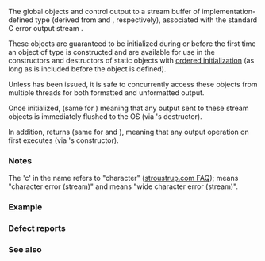 {{cpp/title|cerr|wcerr}}
{{cpp/io/basic_ostream/navbar}}
{{dcl begin}}
{{dcl header|iostream}}
{{dcl|num=1|1=
extern std::ostream cerr;
}}
{{dcl|num=2|1=
extern std::wostream wcerr;
}}
{{dcl end}}

The global objects {{tt|std::cerr}} and {{tt|std::wcerr}} control output to a stream buffer of implementation-defined type (derived from {{lc|std::streambuf}} and {{lc|std::wstreambuf}}, respectively), associated with the standard C error output stream {{lc|stderr}}.

These objects are guaranteed to be initialized during or before the first time an object of type {{lc|std::ios_base::Init}} is constructed and are available for use in the constructors and destructors of static objects with [[cpp/language/initialization#Non-local_variables|ordered initialization]] (as long as {{header|iostream}} is included before the object is defined).

Unless {{c|std::ios_base::sync_with_stdio(false)}} has been issued, it is safe to concurrently access these objects from multiple threads for both formatted and unformatted output.

Once initialized, {{c|1=(std::cerr.flags() &amp; unitbuf) != 0}} (same for {{tt|std::wcerr}}) meaning that any output sent to these stream objects is immediately flushed to the OS (via {{lc|std::basic_ostream::sentry}}'s destructor).

In addition, {{c|std::cerr.tie()}} returns {{c|&amp;std::cout}} (same for {{tt|std::wcerr}} and {{lc|std::wcout}}), meaning that any output operation on {{tt|std::cerr}} first executes {{c|std::cout.flush()}} (via {{lc|std::basic_ostream::sentry}}'s constructor).

===Notes===
The 'c' in the name refers to "character" ([https://www.stroustrup.com/bs_faq2.html#cout stroustrup.com FAQ]); {{tt|cerr}} means "character error (stream)" and {{tt|wcerr}} means "wide character error (stream)".

===Example===
{{example
|Output to {{lc|stderr}} via {{tt|std::cerr}} flushes out the pending output on {{lc|std::cout}}, while output to {{lc|stderr}} via {{lc|std::clog}} does not.
|code=
#include &lt;chrono&gt;
#include &lt;iostream&gt;
#include &lt;thread&gt;
using namespace std::chrono_literals;

void f()
{
    std::cout &lt;&lt; "Output from thread...";
    std::this_thread::sleep_for(2s);
    std::cout &lt;&lt; "...thread calls flush()" &lt;&lt; std::endl;
}

int main()
{
    std::jthread t1{f};
    std::this_thread::sleep_for(1000ms);
    std::clog &lt;&lt; "This output from main is not tie()'d to cout\n";
    std::cerr &lt;&lt; "This output is tie()'d to cout\n";
}
|p=true
|output=
This output from main is not tie()'d to cout
Output from thread...This output is tie()'d to cout
...thread calls flush()
}}

===Defect reports===
{{dr list begin}}
{{dr list item|wg=lwg|dr=455|std=C++98|before={{c|std::cerr.tie()}} and&lt;br&gt;{{c|std::wcerr.tie()}} returned null pointers|after=they return {{c|&amp;std::cout}} and&lt;br&gt;{{c|&amp;std::wcout}} respectively}}
{{dr list end}}

===See also===
{{dsc begin}}
{{dsc inc|cpp/io/ios_base/dsc Init}}
{{dsc inc|cpp/io/dsc clog}}
{{dsc inc|cpp/io/dsc cout}}
{{dsc inc|cpp/io/c/dsc std streams}}
{{dsc end}}

{{langlinks|de|es|fr|it|ja|pt|ru|zh}}